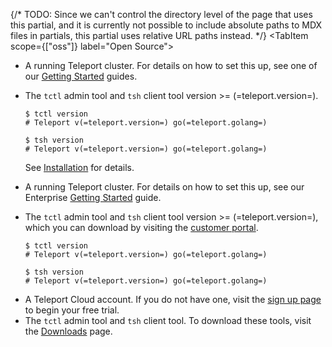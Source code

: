 {/* 
TODO: Since we can't control the directory level of the page that uses this
partial, and it is currently not possible to include absolute paths to MDX 
files in partials, this partial uses relative URL paths instead.
*/}
<Tabs>
<TabItem scope={["oss"]} label="Open Source">

- A running Teleport cluster. For details on how to set this up, see one of our
  [Getting Started](/docs/getting-started) guides. 

- The `tctl` admin tool and `tsh` client tool version >= (=teleport.version=).

  ```code
  $ tctl version
  # Teleport v(=teleport.version=) go(=teleport.golang=)

  $ tsh version
  # Teleport v(=teleport.version=) go(=teleport.golang=)
  ```

  See [Installation](/docs/installation) for details.

</TabItem>
<TabItem
  scope={["enterprise"]} label="Enterprise">

- A running Teleport cluster. For details on how to set this up, see our Enterprise
  [Getting Started](/docs/enterprise/getting-started) guide.

- The `tctl` admin tool and `tsh` client tool version >= (=teleport.version=),
  which you can download by visiting the
  [customer portal](https://dashboard.gravitational.com/web/login).

  ```code
  $ tctl version
  # Teleport v(=teleport.version=) go(=teleport.golang=)
  
  $ tsh version
  # Teleport v(=teleport.version=) go(=teleport.golang=)
  ```

</TabItem>
<TabItem scope={["cloud"]}
  label="Teleport Cloud">

- A Teleport Cloud account. If you do not have one, visit the
  [sign up page](https://goteleport.com/signup/) to begin your free trial.
- The `tctl` admin tool and `tsh` client tool. To download these tools, visit
  the [Downloads](https://goteleport.com/download/) page.

</TabItem>
</Tabs>